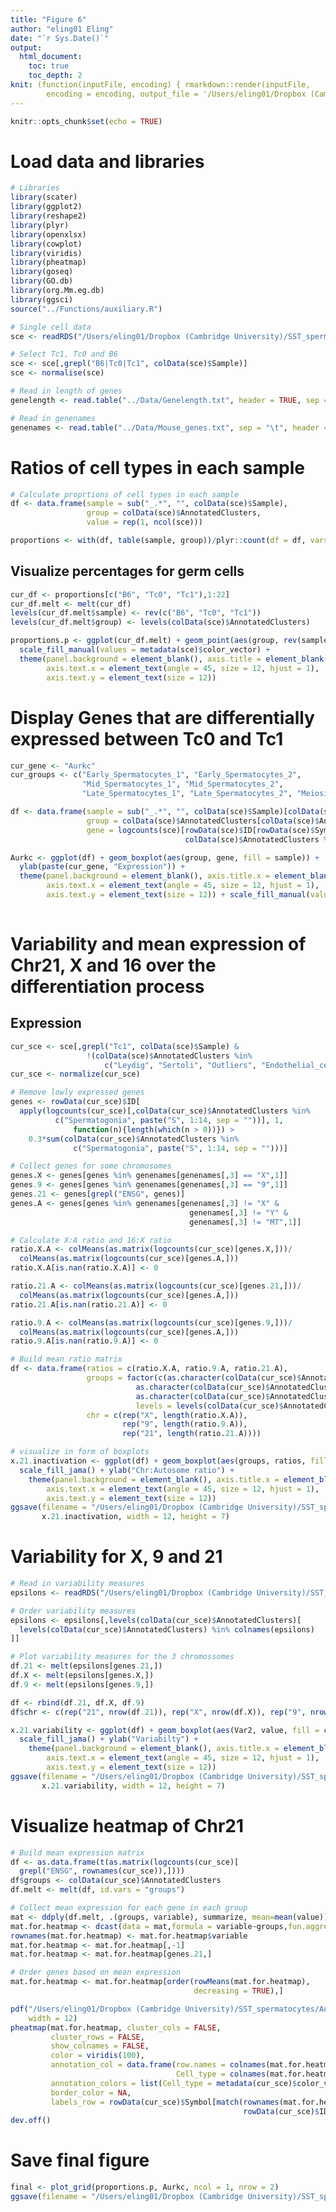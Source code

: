 ```yaml
---
title: "Figure 6"
author: "eling01 Eling"
date: "`r Sys.Date()`"
output: 
  html_document:
    toc: true
    toc_depth: 2
knit: (function(inputFile, encoding) { rmarkdown::render(inputFile, 
        encoding = encoding, output_file = '/Users/eling01/Dropbox (Cambridge University)/SST_spermatocytes/Analysis/Figures/Fig_6.html') })
---
```


```r
knitr::opts_chunk$set(echo = TRUE)
```

# Load data and libraries

```r
# Libraries
library(scater)
library(ggplot2)
library(reshape2)
library(plyr)
library(openxlsx)
library(cowplot)
library(viridis)
library(pheatmap)
library(goseq)
library(GO.db)
library(org.Mm.eg.db)
library(ggsci)
source("../Functions/auxiliary.R")

# Single cell data
sce <- readRDS("/Users/eling01/Dropbox (Cambridge University)/SST_spermatocytes/Analysis/data/10X_data/SCE_all_clusters.rds")

# Select Tc1, Tc0 and B6
sce <- sce[,grepl("B6|Tc0|Tc1", colData(sce)$Sample)]
sce <- normalise(sce)

# Read in length of genes
genelength <- read.table("../Data/Genelength.txt", header = TRUE, sep = "\t")

# Read in genenames
genenames <- read.table("../Data/Mouse_genes.txt", sep = "\t", header = TRUE, stringsAsFactors = FALSE)
```

# Ratios of cell types in each sample

```r
# Calculate proprtions of cell types in each sample
df <- data.frame(sample = sub("_.*", "", colData(sce)$Sample),
                 group = colData(sce)$AnnotatedClusters,
                 value = rep(1, ncol(sce)))

proportions <- with(df, table(sample, group))/plyr::count(df = df, vars = "sample")$freq
```

## Visualize percentages for germ cells

```r
cur_df <- proportions[c("B6", "Tc0", "Tc1"),1:22]
cur_df.melt <- melt(cur_df)
levels(cur_df.melt$sample) <- rev(c("B6", "Tc0", "Tc1"))
levels(cur_df.melt$group) <- levels(colData(sce)$AnnotatedClusters)

proportions.p <- ggplot(cur_df.melt) + geom_point(aes(group, rev(sample), size = value, fill = group), shape = 22) +
  scale_fill_manual(values = metadata(sce)$color_vector) + 
  theme(panel.background = element_blank(), axis.title = element_blank(),
        axis.text.x = element_text(angle = 45, size = 12, hjust = 1),
        axis.text.y = element_text(size = 12))
```

# Display Genes that are differentially expressed between Tc0 and Tc1

```r
cur_gene <- "Aurkc"
cur_groups <- c("Early_Spermatocytes_1", "Early_Spermatocytes_2",
                "Mid_Spermatocytes_1", "Mid_Spermatocytes_2",
                "Late_Spermatocytes_1", "Late_Spermatocytes_2", "Meiosis")

df <- data.frame(sample = sub("_.*", "", colData(sce)$Sample)[colData(sce)$AnnotatedClusters %in% cur_groups],
                 group = colData(sce)$AnnotatedClusters[colData(sce)$AnnotatedClusters %in% cur_groups],
                 gene = logcounts(sce)[rowData(sce)$ID[rowData(sce)$Symbol == cur_gene],
                                       colData(sce)$AnnotatedClusters %in% cur_groups])

Aurkc <- ggplot(df) + geom_boxplot(aes(group, gene, fill = sample)) + 
  ylab(paste(cur_gene, "Expression")) +
  theme(panel.background = element_blank(), axis.title.x = element_blank(),
        axis.text.x = element_text(angle = 45, size = 12, hjust = 1),
        axis.text.y = element_text(size = 12)) + scale_fill_manual(values = c("gray25", "snow4", "sienna3"))
  
```

# Variability and mean expression of Chr21, X and 16 over the differentiation process

## Expression

```r
cur_sce <- sce[,grepl("Tc1", colData(sce)$Sample) & 
                 !(colData(sce)$AnnotatedClusters %in% 
                     c("Leydig", "Sertoli", "Outliers", "Endothelial_cells"))]
cur_sce <- normalize(cur_sce)

# Remove lowly expressed genes
genes <- rowData(cur_sce)$ID[
  apply(logcounts(cur_sce)[,colData(cur_sce)$AnnotatedClusters %in% 
          c("Spermatogonia", paste("S", 1:14, sep = ""))], 1,
              function(n){length(which(n > 0))}) >
    0.3*sum(colData(cur_sce)$AnnotatedClusters %in% 
              c("Spermatogonia", paste("S", 1:14, sep = "")))]

# Collect genes for some chromosomes
genes.X <- genes[genes %in% genenames[genenames[,3] == "X",1]]
genes.9 <- genes[genes %in% genenames[genenames[,3] == "9",1]]
genes.21 <- genes[grepl("ENSG", genes)]
genes.A <- genes[genes %in% genenames[genenames[,3] != "X" & 
                                        genenames[,3] != "Y" &
                                        genenames[,3] != "MT",1]]

# Calculate X:A ratio and 16:X ratio
ratio.X.A <- colMeans(as.matrix(logcounts(cur_sce)[genes.X,]))/
  colMeans(as.matrix(logcounts(cur_sce)[genes.A,]))
ratio.X.A[is.nan(ratio.X.A)] <- 0

ratio.21.A <- colMeans(as.matrix(logcounts(cur_sce)[genes.21,]))/
  colMeans(as.matrix(logcounts(cur_sce)[genes.A,]))
ratio.21.A[is.nan(ratio.21.A)] <- 0

ratio.9.A <- colMeans(as.matrix(logcounts(cur_sce)[genes.9,]))/
  colMeans(as.matrix(logcounts(cur_sce)[genes.A,]))
ratio.9.A[is.nan(ratio.9.A)] <- 0

# Build mean ratio matrix
df <- data.frame(ratios = c(ratio.X.A, ratio.9.A, ratio.21.A),
                 groups = factor(c(as.character(colData(cur_sce)$AnnotatedClusters), 
                            as.character(colData(cur_sce)$AnnotatedClusters),
                            as.character(colData(cur_sce)$AnnotatedClusters)), 
                            levels = levels(colData(cur_sce)$AnnotatedClusters)),
                 chr = c(rep("X", length(ratio.X.A)), 
                         rep("9", length(ratio.9.A)),
                         rep("21", length(ratio.21.A))))

# visualize in form of boxplots
x.21.inactivation <- ggplot(df) + geom_boxplot(aes(groups, ratios, fill = chr)) + 
  scale_fill_jama() + ylab("Chr:Autosome ratio") + 
    theme(panel.background = element_blank(), axis.title.x = element_blank(),
        axis.text.x = element_text(angle = 45, size = 12, hjust = 1),
        axis.text.y = element_text(size = 12))
ggsave(filename = "/Users/eling01/Dropbox (Cambridge University)/SST_spermatocytes/Analysis/Figures/Fig_5/21dynamics.pdf", 
       x.21.inactivation, width = 12, height = 7)
```

# Variability for X, 9 and 21

```r
# Read in variability measures
epsilons <- readRDS("/Users/eling01/Dropbox (Cambridge University)/SST_spermatocytes/Analysis/10X/Variability/data/epsilons_Tc1.rds")

# Order variability measures
epsilons <- epsilons[,levels(colData(cur_sce)$AnnotatedClusters)[
  levels(colData(cur_sce)$AnnotatedClusters) %in% colnames(epsilons)
]]

# Plot variability measures for the 3 chromossomes
df.21 <- melt(epsilons[genes.21,])
df.X <- melt(epsilons[genes.X,])
df.9 <- melt(epsilons[genes.9,])

df <- rbind(df.21, df.X, df.9)
df$chr <- c(rep("21", nrow(df.21)), rep("X", nrow(df.X)), rep("9", nrow(df.9)))

x.21.variability <- ggplot(df) + geom_boxplot(aes(Var2, value, fill = chr)) + 
  scale_fill_jama() + ylab("Variabilty") + 
    theme(panel.background = element_blank(), axis.title.x = element_blank(),
        axis.text.x = element_text(angle = 45, size = 12, hjust = 1),
        axis.text.y = element_text(size = 12))
ggsave(filename = "/Users/eling01/Dropbox (Cambridge University)/SST_spermatocytes/Analysis/Figures/Fig_6/21variability.pdf", 
       x.21.variability, width = 12, height = 7)
```

# Visualize heatmap of Chr21

```r
# Build mean expression matrix
df <- as.data.frame(t(as.matrix(logcounts(cur_sce)[
  grepl("ENSG", rownames(cur_sce)),])))
df$groups <- colData(cur_sce)$AnnotatedClusters
df.melt <- melt(df, id.vars = "groups")

# Collect mean expression for each gene in each group
mat <- ddply(df.melt, .(groups, variable), summarize, mean=mean(value))
mat.for.heatmap <- dcast(data = mat,formula = variable~groups,fun.aggregate = sum,value.var = "mean")
rownames(mat.for.heatmap) <- mat.for.heatmap$variable
mat.for.heatmap <- mat.for.heatmap[,-1]
mat.for.heatmap <- mat.for.heatmap[genes.21,]

# Order genes based on mean expression
mat.for.heatmap <- mat.for.heatmap[order(rowMeans(mat.for.heatmap), 
                                         decreasing = TRUE),]

pdf("/Users/eling01/Dropbox (Cambridge University)/SST_spermatocytes/Analysis/Figures/Fig_6/Chr21_GeneExpression.pdf", onefile=FALSE,
    width = 12)
pheatmap(mat.for.heatmap, cluster_cols = FALSE, 
         cluster_rows = FALSE,
         show_colnames = FALSE,
         color = viridis(100), 
         annotation_col = data.frame(row.names = colnames(mat.for.heatmap),
                                     Cell_type = colnames(mat.for.heatmap)),
         annotation_colors = list(Cell_type = metadata(cur_sce)$color_vector),
         border_color = NA, 
         labels_row = rowData(cur_sce)$Symbol[match(rownames(mat.for.heatmap), 
                                                    rowData(cur_sce)$ID)])
dev.off()
```


# Save final figure

```r
final <- plot_grid(proportions.p, Aurkc, ncol = 1, nrow = 2)
ggsave(filename = "/Users/eling01/Dropbox (Cambridge University)/SST_spermatocytes/Analysis/Figures/Fig_6.pdf", final, width = 8, height = 8)
```
